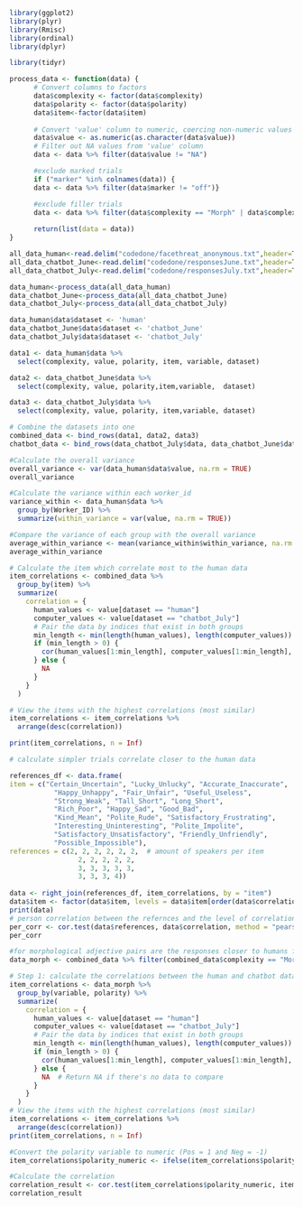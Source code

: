 ```{r}
library(ggplot2)
library(plyr)
library(Rmisc)
library(ordinal)
library(dplyr)
```

```{r}
library(tidyr)
```
```{r}
process_data <- function(data) {
      # Convert columns to factors
      data$complexity <- factor(data$complexity)
      data$polarity <- factor(data$polarity)
      data$item<-factor(data$item)
        
      # Convert 'value' column to numeric, coercing non-numeric values to NA
      data$value <- as.numeric(as.character(data$value))
      # Filter out NA values from 'value' column
      data <- data %>% filter(data$value != "NA")

      #exclude marked trials
      if ("marker" %in% colnames(data)) {
      data <- data %>% filter(data$marker != "off")}

      #exclude filler trials
      data <- data %>% filter(data$complexity == "Morph" | data$complexity == "Nonmorph")
      
      return(list(data = data))
}
```

```{r}
all_data_human<-read.delim("codedone/facethreat_anonymous.txt",header=T, dec=",")
all_data_chatbot_June<-read.delim("codedone/responsesJune.txt",header=T, dec=",")
all_data_chatbot_July<-read.delim("codedone/responsesJuly.txt",header=T, dec=",")

data_human<-process_data(all_data_human)
data_chatbot_June<-process_data(all_data_chatbot_June)
data_chatbot_July<-process_data(all_data_chatbot_July)
```


```{r}
data_human$data$dataset <- 'human'
data_chatbot_June$data$dataset <- 'chatbot_June'
data_chatbot_July$data$dataset <- 'chatbot_July'

data1 <- data_human$data %>%
  select(complexity, value, polarity, item, variable, dataset) 

data2 <- data_chatbot_June$data %>%
  select(complexity, value, polarity,item,variable,  dataset) 

data3 <- data_chatbot_July$data %>%
  select(complexity, value, polarity, item,variable, dataset)

# Combine the datasets into one
combined_data <- bind_rows(data1, data2, data3)
chatbot_data <- bind_rows(data_chatbot_July$data, data_chatbot_June$data)
```

```{r}
#Calculate the overall variance
overall_variance <- var(data_human$data$value, na.rm = TRUE)
overall_variance

#Calculate the variance within each worker_id
variance_within <- data_human$data %>%
  group_by(Worker_ID) %>%
  summarize(within_variance = var(value, na.rm = TRUE))

#Compare the variance of each group with the overall variance 
average_within_variance <- mean(variance_within$within_variance, na.rm = TRUE)
average_within_variance

```



```{r}
# Calculate the item which correlate most to the human data
item_correlations <- combined_data %>%
  group_by(item) %>%
  summarize(
    correlation = {
      human_values <- value[dataset == "human"]
      computer_values <- value[dataset == "chatbot_July"]
      # Pair the data by indices that exist in both groups
      min_length <- min(length(human_values), length(computer_values))
      if (min_length > 0) {
        cor(human_values[1:min_length], computer_values[1:min_length], use = "complete.obs")
      } else {
        NA 
      }
    }
  )

# View the items with the highest correlations (most similar)
item_correlations <- item_correlations %>%
  arrange(desc(correlation))

print(item_correlations, n = Inf)
```
```{r}
# calculate simpler trials correlate closer to the human data

references_df <- data.frame(
item = c("Certain_Uncertain", "Lucky_Unlucky", "Accurate_Inaccurate", 
           "Happy_Unhappy", "Fair_Unfair", "Useful_Useless", 
           "Strong_Weak", "Tall_Short", "Long_Short", 
           "Rich_Poor", "Happy_Sad", "Good_Bad", 
           "Kind_Mean", "Polite_Rude", "Satisfactory_Frustrating", 
           "Interesting_Uninteresting", "Polite_Impolite", 
           "Satisfactory_Unsatisfactory", "Friendly_Unfriendly", 
           "Possible_Impossible"),
references = c(2, 2, 2, 2, 2, 2,  # amount of speakers per item
                 2, 2, 2, 2, 2, 
                 3, 3, 3, 3, 3, 
                 3, 3, 3, 4))
                 
data <- right_join(references_df, item_correlations, by = "item")
data$item <- factor(data$item, levels = data$item[order(data$correlation, decreasing = TRUE)])
print(data)
# person correlation between the refernces and the level of correlation to the human data
per_corr <- cor.test(data$references, data$correlation, method = "pearson")
per_corr
```
```{r}
#for morphological adjective pairs are the responses closer to humans for the positive variant
data_morph <- combined_data %>% filter(combined_data$complexity == "Morph")

# Step 1: calculate the correlations between the human and chatbot data per item
item_correlations <- data_morph %>%
  group_by(variable, polarity) %>%
  summarize(
    correlation = {
      human_values <- value[dataset == "human"]
      computer_values <- value[dataset == "chatbot_July"]
      # Pair the data by indices that exist in both groups
      min_length <- min(length(human_values), length(computer_values))
      if (min_length > 0) {
        cor(human_values[1:min_length], computer_values[1:min_length], use = "complete.obs")
      } else {
        NA  # Return NA if there's no data to compare
      }
    }
  )
# View the items with the highest correlations (most similar)
item_correlations <- item_correlations %>%
  arrange(desc(correlation))
print(item_correlations, n = Inf)

#Convert the polarity variable to numeric (Pos = 1 and Neg = -1)
item_correlations$polarity_numeric <- ifelse(item_correlations$polarity == "Pos", 1, -1)

#Calculate the correlation
correlation_result <- cor.test(item_correlations$polarity_numeric, item_correlations$correlation)
correlation_result

```




